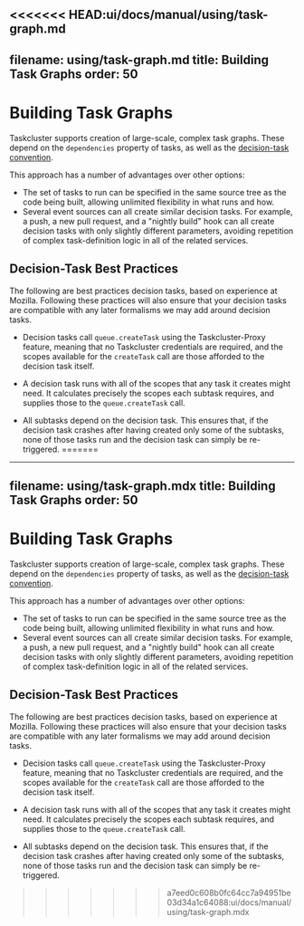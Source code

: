 <<<<<<< HEAD:ui/docs/manual/using/task-graph.md
---
filename: using/task-graph.md
title: Building Task Graphs
order: 50
---

# Building Task Graphs

Taskcluster supports creation of large-scale, complex task graphs.
These depend on the `dependencies` property of tasks, as well as the [decision-task convention](/docs/manual/design/conventions/descision-task).

This approach has a number of advantages over other options:

 * The set of tasks to run can be specified in the same source tree as the code
   being built, allowing unlimited flexibility in what runs and how.
 * Several event sources can all create similar decision tasks. For example, a
   push, a new pull request, and a "nightly build" hook can all create decision
   tasks with only slightly different parameters, avoiding repetition of complex
   task-definition logic in all of the related services.

## Decision-Task Best Practices

The following are best practices decision tasks, based on experience at Mozilla.
Following these practices will also ensure that your decision tasks are compatible with any later formalisms we may add around decision tasks.

 * Decision tasks call `queue.createTask` using the Taskcluster-Proxy feature,
   meaning that no Taskcluster credentials are required, and the scopes
   available for the `createTask` call are those afforded to the decision task
   itself.

 * A decision task runs with all of the scopes that any task it creates might
   need. It calculates precisely the scopes each subtask requires, and supplies
   those to the `queue.createTask` call.

 * All subtasks depend on the decision task. This ensures that, if the decision
   task crashes after having created only some of the subtasks, none of those
   tasks run and the decision task can simply be re-triggered.
=======
---
filename: using/task-graph.mdx
title: Building Task Graphs
order: 50
---

# Building Task Graphs

Taskcluster supports creation of large-scale, complex task graphs.
These depend on the `dependencies` property of tasks, as well as the [decision-task convention](/docs/manual/design/conventions/descision-task).

This approach has a number of advantages over other options:

 * The set of tasks to run can be specified in the same source tree as the code
   being built, allowing unlimited flexibility in what runs and how.
 * Several event sources can all create similar decision tasks. For example, a
   push, a new pull request, and a "nightly build" hook can all create decision
   tasks with only slightly different parameters, avoiding repetition of complex
   task-definition logic in all of the related services.

## Decision-Task Best Practices

The following are best practices decision tasks, based on experience at Mozilla.
Following these practices will also ensure that your decision tasks are compatible with any later formalisms we may add around decision tasks.

 * Decision tasks call `queue.createTask` using the Taskcluster-Proxy feature,
   meaning that no Taskcluster credentials are required, and the scopes
   available for the `createTask` call are those afforded to the decision task
   itself.

 * A decision task runs with all of the scopes that any task it creates might
   need. It calculates precisely the scopes each subtask requires, and supplies
   those to the `queue.createTask` call.

 * All subtasks depend on the decision task. This ensures that, if the decision
   task crashes after having created only some of the subtasks, none of those
   tasks run and the decision task can simply be re-triggered.
>>>>>>> a7eed0c608b0fc64cc7a94951be03d34a1c64088:ui/docs/manual/using/task-graph.mdx
